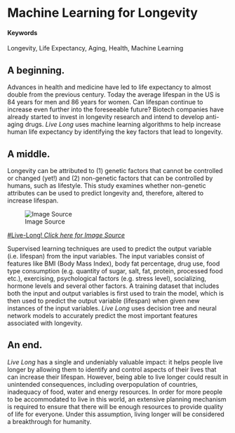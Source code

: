 # Machine Learning for Longevity {#live-long}

#### Keywords

Longevity, Life Expectancy, Aging, Health, Machine Learning 

## A beginning.

Advances in health and medicine have led to life expectancy to almost double from the previous century. Today the average lifespan in the US is 84 years for men and 86 years for women. Can lifespan continue to increase even further into the foreseeable future? Biotech companies have already started to invest in longevity research and intend to develop anti-aging drugs. _Live_ _Long_ uses machine learning algorithms to help increase human life expectancy by identifying the key factors that lead to longevity. 

## A middle.

Longevity can be attributed to (1) genetic factors that cannot be controlled or changed (yet!) and (2) non-genetic factors that can be controlled by humans, such as lifestyle. This study examines whether non-genetic attributes can be used to predict longevity and, therefore, altered to increase lifespan.

![Image Source](https://fthmb.tqn.com/rL_IDYGlHhXvOg6d8lNZQTap5eQ=/768x0/filters:no_upscale()/about/200523617-001-56a7be3f3df78cf77298e792.jpg)

[#Live-Long! _Click here for Image Source_](https://fthmb.tqn.com/rL_IDYGlHhXvOg6d8lNZQTap5eQ=/768x0/filters:no_upscale()/about/200523617-001-56a7be3f3df78cf77298e792.jpg)

Supervised learning techniques are used to predict the output variable (i.e. lifespan) from the input variables. The input variables consist of features like BMI (Body Mass Index), body fat percentage, drug use, food type consumption (e.g. quantity of sugar, salt, fat, protein, processed food etc.), exercising, psychological factors (e.g. stress level), socializing, hormone levels and several other factors. A training dataset that includes both the input and output variables is first used to train the model, which is then used to predict the output variable (lifespan) when given new instances of the input variables. _Live_ _Long_ uses decision tree and neural network models to accurately predict the most important features associated with longevity. 

## An end.

_Live_ _Long_ has a single and undeniably valuable impact: it helps people live longer by allowing them to identify and control aspects of their lives that can increase their lifespan. However, being able to live longer could result in unintended consequences, including overpopulation of countries, inadequacy of food, water and energy resources. In order for more people to be accommodated to live in this world, an extensive planning mechanism is required to ensure that there will be enough resources to provide quality of life for everyone. Under this assumption, living longer will be considered a breakthrough for humanity. 
